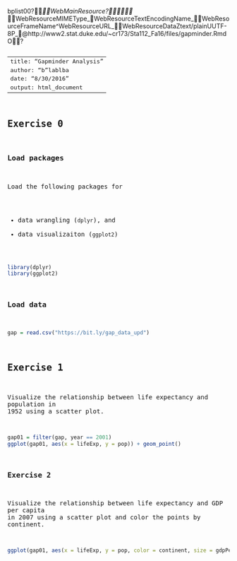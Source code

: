 bplist00?_WebMainResource?	
_WebResourceMIMEType_WebResourceTextEncodingName_WebResourceFrameName^WebResourceURL_WebResourceDataZtext/plainUUTF-8P_@http://www2.stat.duke.edu/~cr173/Sta112_Fa16/files/gapminder.RmdO?<html><head><style id="style-1-cropbar-clipper">/* Copyright 2014 Evernote Corporation. All rights reserved. */
.en-markup-crop-options {
    top: 18px !important;
    left: 50% !important;
    margin-left: -100px !important;
    width: 200px !important;
    border: 2px rgba(255,255,255,.38) solid !important;
    border-radius: 4px !important;
}

.en-markup-crop-options div div:first-of-type {
    margin-left: 0px !important;
}
</style></head><body><pre style="word-wrap: break-word; white-space: pre-wrap;">
---
title: "Gapminder Analysis"
author: "b"lablba
date: "8/30/2016"
output: html_document
---

## Exercise 0

### Load packages

Load the following packages for 

- data wrangling (`dplyr`), and 
- data visualizaiton (`ggplot2`)

```r
library(dplyr)
library(ggplot2)
```

### Load data

```r
gap = read.csv("https://bit.ly/gap_data_upd")
```

## Exercise 1

Visualize the relationship between life expectancy and population in 1952 using a scatter plot.

```r
gap01 = filter(gap, year == 2001)
ggplot(gap01, aes(x = lifeExp, y = pop)) + geom_point()
```


### Exercise 2

Visualize the relationship between life expectancy and GDP per capita in 2007 using a scatter plot and color the points by continent.

```r
ggplot(gap01, aes(x = lifeExp, y = pop, color = continent, size = gdpPercap)) + geom_point()
```